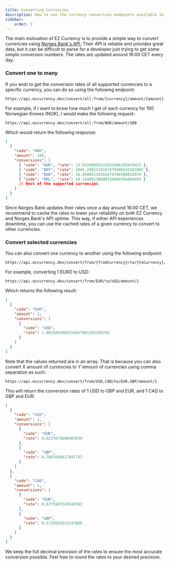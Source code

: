 ```yaml
---
title: Converting Currencies
description: How to use the currency conversion endpoints available in EZ Currency.
sidebar:
    order: 2
---
```



The main motivation of EZ Currency is to provide a simple way to convert currencies using [Norges Bank's API.](https://app.norges-bank.no/query/index.html#/en/currency)
Their API is reliable and provides great data, but it can be difficult to parse for a developer just trying to get some simple conversion numbers.
The rates are updated around 16:00 CET every day.

### Convert one to many

If you wish to get the conversion rates of all supported currencies to a specific currency, you can do so using the following endpoint:
```
https://api.ezcurrency.dev/convert/all-from/{currency}/amount/{amount}
```

For example, if I want to know how much I get of each currency for 100 Norwegian Krones (NOK), I would make the following request:
```
https://api.ezcurrency.dev/convert/all-from/NOK/amount/100
```

Which would return the following response:
```json
[
  {
    "code": "NOK",
    "amount": 100,
    "conversions": [
      { "code": "AUD", "rate": 13.83298059232822896349476422 },
      { "code": "BDT", "rate": 1095.2902519167579408543263965 },
      { "code": "BGN", "rate": 16.85005139265674760308018939 },
      { "code": "BRL", "rate": 50.34486230680159089764889493 }
      // Rest of the supported currencies
    ]
  }
]
```
<Aside type="tip">
Since Norges Bank updates their rates once a day around 16:00 CET, we recommend to cache the rates to lower your reliability on both EZ Currency and Norges Bank's API uptime.
This way, if either API experiences downtime, you can use the cached rates of a given currency to convert to other currencies.
</Aside>

### Convert selected currencies
You can also convert one currency to another using the following endpoint:

```
https://api.ezcurrency.dev/convert/from/{fromCurrency}/to/{toCurrency}/amount/{amount} 
```
For example, converting 1 EURO to USD:
```
https://api.ezcurrency.dev/convert/from/EUR/to/USD/amount/1
```

Which returns the following result:
```json
[
  {
    "code": "EUR",
    "amount": 1,
    "conversions": [
      {
        "code": "USD",
        "rate": 1.0825001865254047601283294785
      }
    ]
  }
]
```

Note that the values returned are in an array. That is because
you can also convert X amount of currencies to Y amount of currencies using comma separation as such:
```
https://api.ezcurrency.dev/convert/from/USD,CAD/to/EUR,GBP/amount/1
```
This will return the conversion rates of 1 USD to GBP and EUR, and 1 CAD to GBP and EUR:
```json
[
  {
    "code": "USD",
    "amount": 1,
    "conversions": [
      {
        "code": "EUR",
        "rate": 0.9237873696907039
      },
      {
        "code": "GBP",
        "rate": 0.7807648617947747
      }
    ]
  },
  {
    "code": "CAD",
    "amount": 1,
    "conversions": [
      {
        "code": "EUR",
        "rate": 0.6775997243042992
      },
      {
        "code": "GBP",
        "rate": 0.5726924533247896
      }
    ]
  }
]
```
<Aside type="note">
We keep the full decimal precision of the rates to ensure the most accurate conversion possible. Feel free to round the rates to your desired precision.
</Aside>
